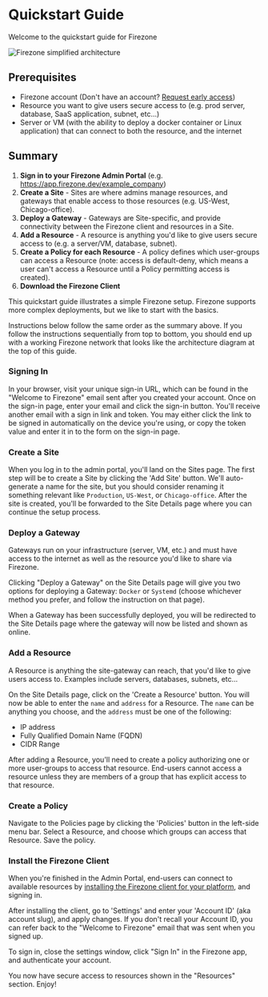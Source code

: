 
# Quickstart Guide

Welcome to the quickstart guide for Firezone

<Image
  src="/images/firezone-v1-architecture-simple.png"
  alt="Firezone simplified architecture"
  width={900}
  height={50}
  className="mx-auto shadow rounded"
/>

## Prerequisites

- Firezone account (Don't have an account?
  [Request early access](/product/early-access))
- Resource you want to give users secure access to (e.g. prod server, database,
  SaaS application, subnet, etc...)
- Server or VM (with the ability to deploy a docker container or Linux
  application) that can connect to both the resource, and the internet

## Summary

1. **Sign in to your Firezone Admin Portal** (e.g.
   https://app.firezone.dev/example_company)
1. **Create a Site** - Sites are where admins manage resources, and gateways
   that enable access to those resources (e.g. US-West, Chicago-office).
1. **Deploy a Gateway** - Gateways are Site-specific, and provide connectivity
   between the Firezone client and resources in a Site.
1. **Add a Resource** - A resource is anything you'd like to give users secure
   access to (e.g. a server/VM, database, subnet).
1. **Create a Policy for each Resource** - A policy defines which user-groups
   can access a Resource (note: access is default-deny, which means a user can't
   access a Resource until a Policy permitting access is created).
1. **Download the Firezone Client**

This quickstart guide illustrates a simple Firezone setup. Firezone supports
more complex deployments, but we like to start with the basics.

Instructions below follow the same order as the summary above. If you follow the
instructions sequentially from top to bottom, you should end up with a working
Firezone network that looks like the architecture diagram at the top of this
guide.

### Signing In

In your browser, visit your unique sign-in URL, which can be found in the
"Welcome to Firezone" email sent after you created your account. Once on the
sign-in page, enter your email and click the sign-in button. You'll receive
another email with a sign in link and token. You may either click the link to be
signed in automatically on the device you're using, or copy the token value and
enter it in to the form on the sign-in page.

### Create a Site

When you log in to the admin portal, you'll land on the Sites page. The first
step will be to create a Site by clicking the 'Add Site' button. We'll
auto-generate a name for the site, but you should consider renaming it something
relevant like `Production`, `US-West`, or `Chicago-office`. After the site is
created, you'll be forwarded to the Site Details page where you can continue the
setup process.

### Deploy a Gateway

Gateways run on your infrastructure (server, VM, etc.) and must have access to
the internet as well as the resource you'd like to share via Firezone.

Clicking "Deploy a Gateway" on the Site Details page will give you two options
for deploying a Gateway: `Docker` or `Systemd` (choose whichever method you
prefer, and follow the instruction on that page).

When a Gateway has been successfully deployed, you will be redirected to the
Site Details page where the gateway will now be listed and shown as online.

### Add a Resource

A Resource is anything the site-gateway can reach, that you'd like to give users
access to. Examples include servers, databases, subnets, etc...

On the Site Details page, click on the 'Create a Resource' button. You will now
be able to enter the `name` and `address` for a Resource. The `name` can be
anything you choose, and the `address` must be one of the following:

- IP address
- Fully Qualified Domain Name (FQDN)
- CIDR Range

After adding a Resource, you'll need to create a policy authorizing one or more
user-groups to access that resource. End-users cannot access a resource unless
they are members of a group that has explicit access to that resource.

### Create a Policy

Navigate to the Policies page by clicking the 'Policies' button in the left-side
menu bar. Select a Resource, and choose which groups can access that Resource.
Save the policy.

### Install the Firezone Client

When you're finished in the Admin Portal, end-users can connect to available
resources by
[installing the Firezone client for your platform](/kb/deploy/clients), and
signing in.

After installing the client, go to 'Settings' and enter your 'Account ID' (aka
account slug), and apply changes. If you don't recall your Account ID, you can
refer back to the "Welcome to Firezone" email that was sent when you signed up.

To sign in, close the settings window, click "Sign In" in the Firezone app, and
authenticate your account.

You now have secure access to resources shown in the "Resources" section. Enjoy!
